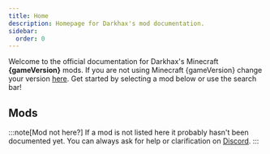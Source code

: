 ```yaml
---
title: Home
description: Homepage for Darkhax's mod documentation.
sidebar:
  order: 0
---
```



Welcome to the official documentation for Darkhax's Minecraft **{gameVersion}** mods. If you are not using Minecraft
{gameVersion} change your version [here](https://docs.darkhax.net). Get started by selecting a mod below or use the
search bar!

## Mods
:::note[Mod not here?]
If a mod is not listed here it probably hasn't been documented yet. You can always ask for help or clarification on
[Discord](https://discord.darkhax.net).
:::

<CardGrid>
    <ModCard projectId={280510} ref="/attributefix"/>
    <ModCard projectId={228525} ref="/bookshelf/intro"/>
    <ModCard projectId={250419} ref="/enchantment-descriptions"/>
    <ModCard projectId={354339} ref="/open-loader"/>
    <ModCard projectId={354674} ref="/splashy"/>
    <ModCard projectId={306549} ref="/tips/intro"/>
</CardGrid>